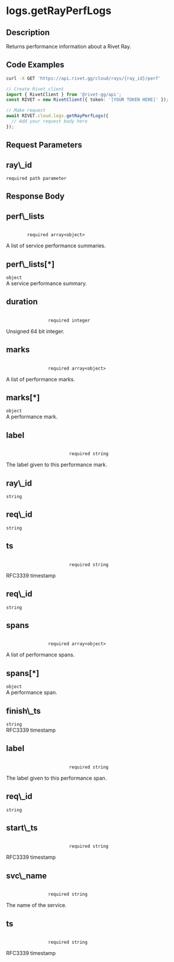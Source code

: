 
# logs.getRayPerfLogs

## Description

Returns performance information about a Rivet Ray.

## Code Examples

<CodeGroup title='Request' tag='GET' label='https://api.rivet.gg/cloud/rays/{ray_id}/perf'>

```bash {{ "title": "cURL" }}
curl -X GET 'https://api.rivet.gg/cloud/rays/{ray_id}/perf'
```

```ts
// Create Rivet client
import { RivetClient } from '@rivet-gg/api';
const RIVET = new RivetClient({ token: '[YOUR TOKEN HERE]' });

// Make request
await RIVET.cloud.logs.getRayPerfLogs({
  // Add your request body here
});
```

</CodeGroup>

## Request Parameters

<div className="property ml-4">
<div className="flex flex-row items-center my-2">
<h2 className="text-lg font-bold text-cream-50 m-0">ray\_id</h2><code className="m-0 ml-4 pb-0 pt-0.5 text-cream-500"><span className="font-normal text-cream-600">required</span> path parameter</code>
</div>

</div>

## Response Body

<div className='properties '>
  <div className='property ml-4'>
    <div className='my-2 flex flex-row items-center'>
      <h2 className='m-0 text-lg font-bold text-cream-50'>perf\_lists</h2>
      <code className='m-0 ml-4 pb-0 pt-0.5 text-cream-500'>
        <span className='font-normal text-cream-600'>required</span> array&lt;object&gt;
      </code>
    </div>
    <div className='description pl-2'>A list of service performance summaries.</div>
    <div className='array-items ml-2 pl-2'>
      <div className='property ml-4'>
        <div className='my-2 flex flex-row items-center'>
          <h2 className='m-0 text-lg font-bold text-cream-50'>perf\_lists[*]</h2>
          <code className='m-0 ml-4 pb-0 pt-0.5 text-cream-500'>object</code>
        </div>
        <div className='description pl-2'>A service performance summary.</div>
        <div className='properties ml-2 border-l-2 border-cream-700 pl-2'>
          <div className='property ml-4'>
            <div className='my-2 flex flex-row items-center'>
              <h2 className='m-0 text-lg font-bold text-cream-50'>duration</h2>
              <code className='m-0 ml-4 pb-0 pt-0.5 text-cream-500'>
                <span className='font-normal text-cream-600'>required</span> integer
              </code>
            </div>
            <div className='description pl-2'>Unsigned 64 bit integer.</div>
          </div>
          <div className='property ml-4'>
            <div className='my-2 flex flex-row items-center'>
              <h2 className='m-0 text-lg font-bold text-cream-50'>marks</h2>
              <code className='m-0 ml-4 pb-0 pt-0.5 text-cream-500'>
                <span className='font-normal text-cream-600'>required</span> array&lt;object&gt;
              </code>
            </div>
            <div className='description pl-2'>A list of performance marks.</div>
            <div className='array-items ml-2 pl-2'>
              <div className='property ml-4'>
                <div className='my-2 flex flex-row items-center'>
                  <h2 className='m-0 text-lg font-bold text-cream-50'>marks[*]</h2>
                  <code className='m-0 ml-4 pb-0 pt-0.5 text-cream-500'>object</code>
                </div>
                <div className='description pl-2'>A performance mark.</div>
                <div className='properties ml-2 border-l-2 border-cream-700 pl-2'>
                  <div className='property ml-4'>
                    <div className='my-2 flex flex-row items-center'>
                      <h2 className='m-0 text-lg font-bold text-cream-50'>label</h2>
                      <code className='m-0 ml-4 pb-0 pt-0.5 text-cream-500'>
                        <span className='font-normal text-cream-600'>required</span> string
                      </code>
                    </div>
                    <div className='description pl-2'>The label given to this performance mark.</div>
                  </div>
                  <div className='property ml-4'>
                    <div className='my-2 flex flex-row items-center'>
                      <h2 className='m-0 text-lg font-bold text-cream-50'>ray\_id</h2>
                      <code className='m-0 ml-4 pb-0 pt-0.5 text-cream-500'>string</code>
                    </div>
                  </div>
                  <div className='property ml-4'>
                    <div className='my-2 flex flex-row items-center'>
                      <h2 className='m-0 text-lg font-bold text-cream-50'>req\_id</h2>
                      <code className='m-0 ml-4 pb-0 pt-0.5 text-cream-500'>string</code>
                    </div>
                  </div>
                  <div className='property ml-4'>
                    <div className='my-2 flex flex-row items-center'>
                      <h2 className='m-0 text-lg font-bold text-cream-50'>ts</h2>
                      <code className='m-0 ml-4 pb-0 pt-0.5 text-cream-500'>
                        <span className='font-normal text-cream-600'>required</span> string
                      </code>
                    </div>
                    <div className='description pl-2'>RFC3339 timestamp</div>
                  </div>
                </div>
              </div>
            </div>
          </div>
          <div className='property ml-4'>
            <div className='my-2 flex flex-row items-center'>
              <h2 className='m-0 text-lg font-bold text-cream-50'>req\_id</h2>
              <code className='m-0 ml-4 pb-0 pt-0.5 text-cream-500'>string</code>
            </div>
          </div>
          <div className='property ml-4'>
            <div className='my-2 flex flex-row items-center'>
              <h2 className='m-0 text-lg font-bold text-cream-50'>spans</h2>
              <code className='m-0 ml-4 pb-0 pt-0.5 text-cream-500'>
                <span className='font-normal text-cream-600'>required</span> array&lt;object&gt;
              </code>
            </div>
            <div className='description pl-2'>A list of performance spans.</div>
            <div className='array-items ml-2 pl-2'>
              <div className='property ml-4'>
                <div className='my-2 flex flex-row items-center'>
                  <h2 className='m-0 text-lg font-bold text-cream-50'>spans[*]</h2>
                  <code className='m-0 ml-4 pb-0 pt-0.5 text-cream-500'>object</code>
                </div>
                <div className='description pl-2'>A performance span.</div>
                <div className='properties ml-2 border-l-2 border-cream-700 pl-2'>
                  <div className='property ml-4'>
                    <div className='my-2 flex flex-row items-center'>
                      <h2 className='m-0 text-lg font-bold text-cream-50'>finish\_ts</h2>
                      <code className='m-0 ml-4 pb-0 pt-0.5 text-cream-500'>string</code>
                    </div>
                    <div className='description pl-2'>RFC3339 timestamp</div>
                  </div>
                  <div className='property ml-4'>
                    <div className='my-2 flex flex-row items-center'>
                      <h2 className='m-0 text-lg font-bold text-cream-50'>label</h2>
                      <code className='m-0 ml-4 pb-0 pt-0.5 text-cream-500'>
                        <span className='font-normal text-cream-600'>required</span> string
                      </code>
                    </div>
                    <div className='description pl-2'>The label given to this performance span.</div>
                  </div>
                  <div className='property ml-4'>
                    <div className='my-2 flex flex-row items-center'>
                      <h2 className='m-0 text-lg font-bold text-cream-50'>req\_id</h2>
                      <code className='m-0 ml-4 pb-0 pt-0.5 text-cream-500'>string</code>
                    </div>
                  </div>
                  <div className='property ml-4'>
                    <div className='my-2 flex flex-row items-center'>
                      <h2 className='m-0 text-lg font-bold text-cream-50'>start\_ts</h2>
                      <code className='m-0 ml-4 pb-0 pt-0.5 text-cream-500'>
                        <span className='font-normal text-cream-600'>required</span> string
                      </code>
                    </div>
                    <div className='description pl-2'>RFC3339 timestamp</div>
                  </div>
                </div>
              </div>
            </div>
          </div>
          <div className='property ml-4'>
            <div className='my-2 flex flex-row items-center'>
              <h2 className='m-0 text-lg font-bold text-cream-50'>svc\_name</h2>
              <code className='m-0 ml-4 pb-0 pt-0.5 text-cream-500'>
                <span className='font-normal text-cream-600'>required</span> string
              </code>
            </div>
            <div className='description pl-2'>The name of the service.</div>
          </div>
          <div className='property ml-4'>
            <div className='my-2 flex flex-row items-center'>
              <h2 className='m-0 text-lg font-bold text-cream-50'>ts</h2>
              <code className='m-0 ml-4 pb-0 pt-0.5 text-cream-500'>
                <span className='font-normal text-cream-600'>required</span> string
              </code>
            </div>
            <div className='description pl-2'>RFC3339 timestamp</div>
          </div>
        </div>
      </div>
    </div>
  </div>
</div>
